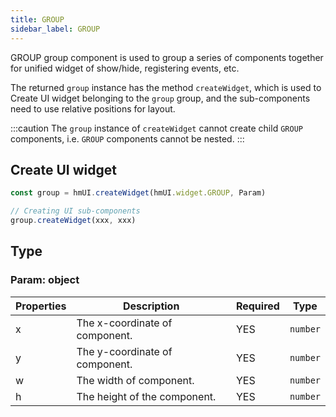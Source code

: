 ```yaml
---
title: GROUP
sidebar_label: GROUP
---
```


GROUP group component is used to group a series of components together for unified widget of show/hide, registering events, etc.

The returned `group` instance has the method `createWidget`, which is used to Create UI widget belonging to the `group` group, and the sub-components need to use relative positions for layout.

:::caution
The `group` instance of `createWidget` cannot create child `GROUP` components, i.e. `GROUP` components cannot be nested.
:::

## Create UI widget

```js
const group = hmUI.createWidget(hmUI.widget.GROUP, Param)

// Creating UI sub-components
group.createWidget(xxx, xxx)
```

## Type

### Param: object

| Properties |            Description           | Required | Type |
| --------- | --------------------------------- | -------- | -------- |
|     x     | The x-coordinate of component.    | YES | `number` |
|     y     | The y-coordinate of component.    | YES | `number` |
|     w     | The width of component.           | YES | `number` |
|     h     | The height of the component.      | YES | `number` |
